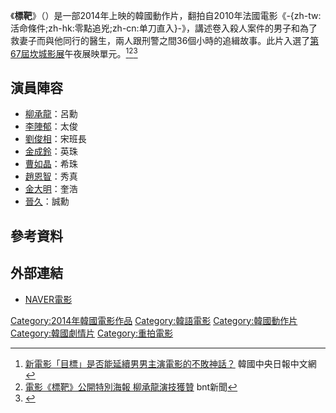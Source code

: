 {{Infobox Film
|片名        = 標靶
|電影原名    = {{lang|ko|표적}}
|圖像        = 
|圖像說明    = 
|導演        = [[尹洪承|尹洪承]]
|監製        = 
|製片        = 
|編劇        = 
|主演        = {{ubl|[[柳承龍|柳承龍]]|[[李陣郁|李陣郁]]|[[劉俊相|劉俊相]]|[[金成鈴|金成鈴]]}}
|分級        = 
|副標題      = 
|主題曲      = 
|片頭曲      = 
|片尾曲      = 
|配樂        =
|攝影        = 
|剪輯        = 
|製片商      = 
|發行商      = CJ Entertainment
|上映日期    = {{flagicon|KOR}} 2014年4月30日
|發行日期    =
|片長        = 98分鐘
|產地        = {{KOR}}
|語言        = [[韓語|韓語]]
|官方網站    = 
|預算        = 
|票房        = 
|中國大陸片名= 标靶
|香港片名    = 
|新馬片名    = 
|台灣片名    = 
|sarft_id    = <!-- 公映許可號碼 -->
|amg_id      = <!-- AMG（All Media Guide）ID -->
|imdb_id     = <!-- IMDB（互聯網電影數據庫）ID -->
}}
《'''標靶'''》（{{lang-ko|표적}}）是一部2014年上映的韓國動作片，翻拍自2010年法國電影《-{zh-tw:活命條件;zh-hk:零點追兇;zh-cn:单刀直入}-》，講述卷入殺人案件的男子和為了救妻子而與他同行的醫生，兩人跟刑警之間36個小時的追緝故事。此片入選了[[第67屆坎城影展|第67屆坎城影展]]午夜展映單元。<ref>[http://chinese.joins.com/big5/article.do?method=detail&art_id=117389&category=003003 新電影「目標」是否能延續男男主演電影的不敗神話？] {{Wayback|url=http://chinese.joins.com/big5/article.do?method=detail&art_id=117389&category=003003 |date=20160304082631 }} 韓國中央日報中文網</ref><ref>[http://www.bntnews.cn/app/news.php?nid=17690 電影《標靶》公開特別海報 柳承龍演技獲贊] {{Wayback|url=http://www.bntnews.cn/app/news.php?nid=17690 |date=20160305014409 }} bnt新聞</ref><ref>{{Cite web |url=http://www.m1905.com/news/20140427/752462.shtml |title=《標靶》柳承龍談戛納入圍：意料之外非常高興 |access-date=2014-05-02 |archive-date=2014-05-02 |archive-url=https://web.archive.org/web/20140502123254/http://www.m1905.com/news/20140427/752462.shtml |dead-url=no }}</ref>
== 演員陣容 ==
*[[柳承龍|柳承龍]]：呂勳
*[[李陣郁|李陣郁]]：太俊
*[[劉俊相|劉俊相]]：宋班長
*[[金成鈴|金成鈴]]：英珠
*[[曹如晶|曹如晶]]：希珠
*[[趙恩智|趙恩智]]：秀真
*[[金大明|金大明]]：奎浩
*[[晉久|晉久]]：誠勳
== 參考資料 ==
{{reflist}}

== 外部連結 ==
*[http://movie.naver.com/movie/bi/mi/basic.nhn?code=106547 NAVER電影] {{Wayback|url=http://movie.naver.com/movie/bi/mi/basic.nhn?code=106547 |date=20200605085414 }}{{ko}}

{{DEFAULTSORT:biao}}
[[Category:2014年韓國電影作品|Category:2014年韓國電影作品]]
[[Category:韓語電影|Category:韓語電影]]
[[Category:韓國動作片|Category:韓國動作片]]
[[Category:韓國劇情片|Category:韓國劇情片]]
[[Category:重拍電影|Category:重拍電影]]